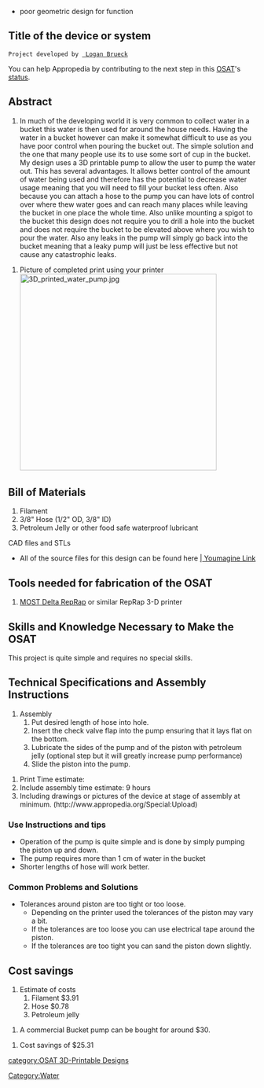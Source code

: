 {{777}}
{{notready}}
* poor geometric design for function
==Title of the device or system ==
 Project developed by [[User:Lmbrueck | Logan Brueck]]
{{Statusboxtop}}
{{status-design}}
{{status-prototype}}
You can help Appropedia by contributing to the next step in this [[OSAT]]'s [[:Category:Status|status]].
{{boxbottom}}

==Abstract==
# In much of the developing world it is very common to collect water in a bucket this water is then used for around the house needs. Having the water in a bucket however can make it somewhat difficult to use as you have poor control when pouring the bucket out. The simple solution and the one that many people use its to use some sort of cup in the bucket. My design uses a 3D printable pump to allow the user to pump the water out. This has several advantages. It allows better control of the amount of water being used and therefore has the potential to decrease water usage meaning that you will need to fill your bucket less often. Also because you can attach a hose to the pump you can have lots of control over where thew water goes and can reach many places while leaving the bucket in one place the whole time. Also unlike mounting a spigot to the bucket this design does not require you to drill a hole into the bucket and does not require the bucket to be elevated above where you wish to pour the water. Also any leaks in the pump will simply go back into the bucket meaning that a leaky pump will just be less effective but not cause any catastrophic leaks.

# Picture of completed print using your printer [[Image:3D printed water pump.jpg|400px|right]]

== Bill of Materials==
# Filament
# 3/8" Hose (1/2" OD, 3/8" ID)
# Petroleum Jelly or other food safe waterproof lubricant

CAD files and STLs
*All of the source files for this design can be found here [https://www.youmagine.com/designs/open-source-pump | Youmagine Link]

== Tools needed for fabrication of the OSAT==
# [[Athena Build Overview| MOST Delta RepRap]] or similar RepRap 3-D printer

== Skills and Knowledge Necessary to Make the OSAT ==
This project is quite simple and requires no special skills.

== Technical Specifications and Assembly Instructions==
# Assembly
## Put desired length of hose into hole.
## Insert the check valve flap into the pump ensuring that it lays flat on the bottom.
## Lubricate the sides of the pump and of the piston with petroleum jelly (optional step but it will greatly increase pump performance)
## Slide the piston into the pump.

# Print Time estimate: 
# Include assembly time estimate: 9 hours
# Including drawings or pictures of the device at stage of assembly at minimum. (http://www.appropedia.org/Special:Upload)

===Use Instructions and tips===
*Operation of the pump is quite simple and is done by simply pumping the piston up and down.
*The pump requires more than 1 cm of water in the bucket
*Shorter lengths of hose will work better.

=== Common Problems and Solutions===
*Tolerances around piston are too tight or too loose.
**Depending on the printer used the tolerances of the piston may vary a bit.
**If the tolerances are too loose you can use electrical tape around the piston.
**If the tolerances are too tight you can sand the piston down slightly.

== Cost savings==
# Estimate of costs
## Filament $3.91
## Hose $0.78
## Petroleum jelly

# A commercial Bucket pump can be bought for around $30.

# Cost savings of $25.31



[[Category:Water]] 
[[category:OSAT 3D-Printable Designs]]